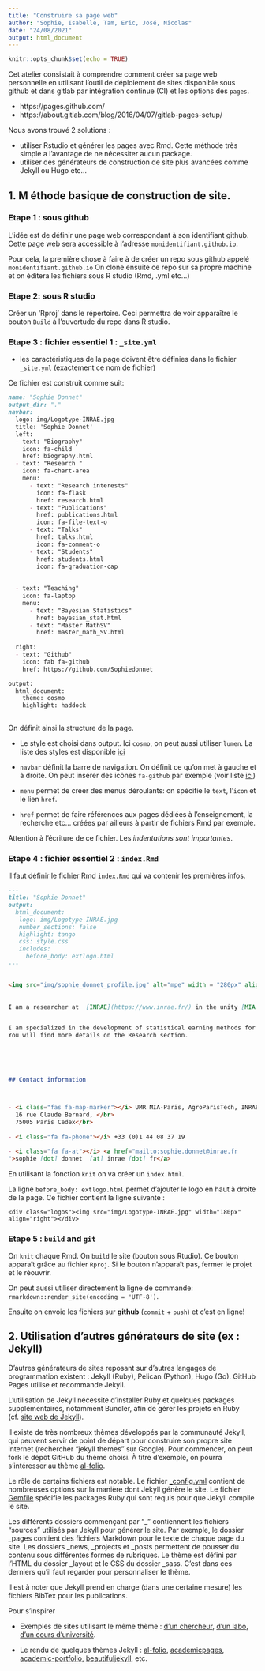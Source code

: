 ```yaml
---
title: "Construire sa page web"
author: "Sophie, Isabelle, Tam, Eric, José, Nicolas"
date: "24/08/2021"
output: html_document
---
```


```r
knitr::opts_chunk$set(echo = TRUE)
```

Cet atelier consistait à comprendre comment créer sa page web personnelle en utilisant l'outil de déploiement de sites disponible sous github et dans gitlab par intégration continue (CI) et les options des `pages`. 

* https://pages.github.com/
* https://about.gitlab.com/blog/2016/04/07/gitlab-pages-setup/

Nous avons trouvé 2 solutions : 

* utiliser Rstudio et générer les pages avec Rmd. Cette méthode très simple a l'avantage de ne nécessiter aucun package. 
* utiliser des générateurs de construction de site plus avancées comme Jekyll ou Hugo etc... 


## 1. M éthode basique de construction de site. 


### Etape 1 : sous github 

L'idée est de définir une page web correspondant à son identifiant github. 
Cette page web sera accessible à l'adresse `monidentifiant.github.io`. 

Pour cela, la première chose à faire à de créer un repo sous github appelé 
`monidentifiant.github.io`
On clone ensuite ce repo sur sa propre machine et on éditera les fichiers sous R studio (Rmd, .yml etc...)


### Etape 2: sous R studio

Créer un 'Rproj' dans le répertoire. Ceci permettra de voir apparaître le bouton `Build` à l'ouvertude du repo dans R studio. 

### Etape 3 : fichier essentiel 1 : `_site.yml`

- les caractéristiques de la page doivent être définies dans le fichier `_site.yml`  (exactement ce nom de fichier)

Ce fichier est construit comme suit: 

````markdown
name: "Sophie Donnet"
output_dir: "."
navbar:
  logo: img/Logotype-INRAE.jpg
  title: 'Sophie Donnet'
  left:
  - text: "Biography"
    icon: fa-child
    href: biography.html
  - text: "Research "
    icon: fa-chart-area
    menu:
      - text: "Research interests"
        icon: fa-flask
        href: research.html
      - text: "Publications"
        href: publications.html
        icon: fa-file-text-o
      - text: "Talks"
        href: talks.html
        icon: fa-comment-o 
      - text: "Students"
        href: students.html
        icon: fa-graduation-cap 
      
        
  - text: "Teaching"
    icon: fa-laptop
    menu:
      - text: "Bayesian Statistics"
        href: bayesian_stat.html
      - text: "Master MathSV"
        href: master_math_SV.html
             
  right:
  - text: "Github"
    icon: fab fa-github
    href: https://github.com/Sophiedonnet

output:
  html_document:
    theme: cosmo
    highlight: haddock
    
````

On définit ainsi la structure de la page. 

  - Le style est choisi dans output. Ici `cosmo`, on peut aussi utiliser `lumen`. La liste des styles est disponible [ici](https://www.datadreaming.org/post/r-markdown-theme-gallery/) 
  
  - `navbar` définit la barre de navigation. On définit ce qu'on met à gauche et à droite. On peut insérer des icônes `fa-github` par exemple (voir liste [ici](https://fontawesome.com/v4.7/icons/))
  
  - `menu` permet de créer des menus déroulants: on spécifie le `text`, l'`icon` et le lien `href`. 
  
  - `href` permet de faire références aux pages dédiées à l'enseignement, la recherche etc... créées par ailleurs à partir de fichiers Rmd par exemple. 
  
Attention à l'écriture de ce fichier. Les *indentations sont importantes*.



### Etape 4 : fichier essentiel 2 : `index.Rmd`

Il faut définir le fichier Rmd `index.Rmd` qui va contenir les premières infos. 

````markdown
---
title: "Sophie Donnet"
output: 
  html_document:
   logo: img/Logotype-INRAE.jpg
   number_sections: false
   highlight: tango
   css: style.css
   includes:
     before_body: extlogo.html
---


<img src="img/sophie_donnet_profile.jpg" alt="mpe" width = "280px" align="right"> </img>
  
  
I am a researcher at  [INRAE](https://www.inrae.fr/) in the unity [MIA Paris](https://www6.inrae.fr/mia-paris). I am the head of the team [SOLsTIS](https://www6.inrae.fr/mia-paris/Equipes/SOLsTIS) (Statistical mOdelling and Learning for environnemenT and lIfe Sciences).  Our unity is located at [AgroParisTech](https://www.agroparistech.fr) in Paris for yet a few months. 


I am specialized in the development of statistical earning methods for ecology and life sciences in general. I work with people from different background: statisticians, ecologists ...
You will find more details on the Research section.
  
  
 
  
  
## Contact information



- <i class="fas fa-map-marker"></i> UMR MIA-Paris, AgroParisTech, INRAE, </br>
  16 rue Claude Bernard, </br>
  75005 Paris Cedex</br>
  
- <i class="fa fa-phone"></i> +33 (0)1 44 08 37 19

- <i class="fa fa-at"></i> <a href="mailto:sophie.donnet@inrae.fr
">sophie [dot] donnet  [at] inrae [dot] fr</a>

````

En utilisant la fonction `knit` on va créer un `index.html`. 

La ligne `before_body: extlogo.html` permet d'ajouter le logo en haut à droite de la page. Ce fichier contient la ligne suivante : 

````
<div class="logos"><img src="img/Logotype-INRAE.jpg" width="180px" align="right"></div>
```` 

### Etape 5 : `build` and `git`

On `knit` chaque Rmd.  On `build` le site (bouton sous Rtudio).  Ce bouton apparaît grâce au fichier `Rproj`. Si le bouton n'apparaît pas,  fermer le projet et le réouvrir. 

On peut aussi utiliser directement la ligne de commande: `rmarkdown::render_site(encoding = 'UTF-8')`.

Ensuite on envoie les fichiers sur **github** (`commit` + `push`)  et c'est en ligne! 

## 2. Utilisation d'autres générateurs de site (ex : Jekyll)

D'autres générateurs de sites reposant sur d'autres langages de programmation existent : Jekyll (Ruby), Pelican (Python), Hugo (Go). GitHub Pages utilise et recommande Jekyll. 

L'utilisation de Jekyll nécessite d'installer Ruby et quelques packages supplémentaires, notamment Bundler, afin de gérer les projets en Ruby (cf. [site web de Jekyll](https://jekyllrb.com)).

Il existe de très nombreux thèmes développés par la communauté Jekyll, qui peuvent servir de point de départ pour construire son propre site internet (rechercher "jekyll themes" sur Google). Pour commencer, on peut fork le dépôt GitHub du thème choisi. À titre d'exemple, on pourra s'intéresser au thème [al-folio](https://github.com/alshedivat/al-folio).

Le rôle de certains fichiers est notable. Le fichier [_config.yml](https://jekyllrb.com/docs/configuration/) contient de nombreuses options sur la manière dont Jekyll génère le site. Le fichier [Gemfile](https://jekyllrb.com/docs/ruby-101/) spécifie les packages Ruby qui sont requis pour que Jekyll compile le site.

Les différents dossiers commençant par "_" contiennent les fichiers "sources" utilisés par Jekyll pour générer le site. Par exemple, le dossier _pages contient des fichiers Markdown pour le texte de chaque page du site. Les dossiers _news, _projects et _posts permettent de pousser du contenu sous différentes formes de rubriques. Le thème est défini par l'HTML du dossier _layout et le CSS du dossier _sass. C'est dans ces derniers qu'il faut regarder pour personnaliser le thème.

Il est à noter que Jekyll prend en charge (dans une certaine mesure) les fichiers BibTex pour les publications.

Pour s'inspirer

- Exemples de sites utilisant le même thème : [d'un chercheur](https://jchiquet.github.io/), [d'un labo](https://decisionlab.ucsf.edu/), [d'un cours d'université](https://sailinglab.github.io/pgm-spring-2019/).

- Le rendu de quelques thèmes Jekyll : [al-folio](https://alshedivat.github.io/al-folio/), [academicpages](https://academicpages.github.io), [academic-portfolio](https://ys1998.github.io/academic-portfolio/), [beautifuljekyll](https://beautifuljekyll.com/), etc.